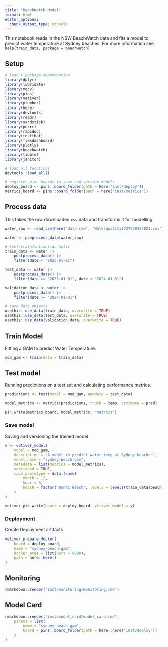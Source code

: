 ```yaml
---
title: "BeachWatch Model"
format: html
editor_options: 
  chunk_output_type: console
---
```


This notebook reads in the NSW BeachWatch data and fits a model to predict water
temperature at Sydney beaches. For more information see `help(train_data, package = beachwatch)`

## Setup 

```r
# load r package dependencies
library(dplyr)
library(lubridate)
library(mgcv)
library(pins)
library(vetiver)
library(plumber)
library(here)
library(devtools)
library(readr)
library(yardstick)
library(purrr)
library(rapidoc)
library(testthat)
library(flexdashboard)
library(plotly)
library(beachwatch)
library(tibble)
library(janitor)

# load all functions
devtools::load_all()

# register pins boards to save and version models
deploy_board <- pins::board_folder(path = here("inst/deploy"))
metrics_board <- pins::board_folder(path = here("inst/metrics"))

```

## Process data  

This takes the raw downloaded `csv` data and transforms it for modelling. 

```r
water_raw <- read_csv(here("data-raw", "Waterquality1727670437021.csv"))

water <- preprocess_data(water_raw)

# test/train/validation split
train_data <- water |>
    postprocess_data() |>
    filter(date < "2023-01-01")

test_data <- water |>
    postprocess_data() |>
    filter(date >= "2023-01-01", date < "2024-01-01")

validation_data <- water |>
    postprocess_data() |>
    filter(date >= "2024-01-01")

# save data objects
usethis::use_data(train_data, overwrite = TRUE)
usethis::use_data(test_data, overwrite = TRUE)
usethis::use_data(validation_data, overwrite = TRUE)

```


## Train Model 

Fitting a GAM to predict Water Temperature.  

```r
mod_gam <- train(data = train_data)
```

## Test model

Running predictions on a test set and calculating performance metrics. 
```r
predictions <- test(model = mod_gam, newdata = test_data)

model_metrics <- metrics(predictions, truth = temp, estimate = pred)

pin_write(metrics_board, model_metrics, "metrics")
```

### Save model 

Saving and versioning the trained model

```r
v <- vetiver_model(
    model = mod_gam,
    description = "A model to predict water temp at Sydney beaches",
    model_name = "sydney-beach-gam",
    metadata = list(metrics = model_metrics),
    versioned = TRUE,
    save_prototype = data.frame(
        month = 12,
        hour = 6,
        beach = factor("Bondi Beach", levels = levels(train_data$beach))
    )
)

vetiver_pin_write(board = deploy_board, vetiver_model = v)
```

### Deployment 
Create Deployment artifacts 

```r
vetiver_prepare_docker(
    board = deploy_board,
    name = "sydney-beach-gam",
    docker_args = list(port = 8080),
    path = here::here()
)
```

## Monitoring 

```r
rmarkdown::render("inst/monitoring/monitoring.rmd")
```


## Model Card  

```r
rmarkdown::render("inst/model_card/model_card.rmd",
    params = list(
        name = "sydney-beach-gam",
        board = pins::board_folder(path = here::here("inst/deploy"))
    )
)
```
